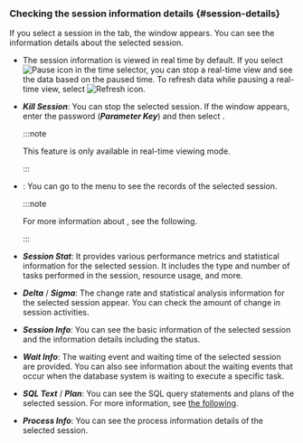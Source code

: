 ### Checking the session information details {#session-details}

If you select a session in the <Cmdname sid="active_sessions" className="uitext" /> tab, the <Cmdname sid="session_detail" className="uitext" /> window appears. You can see the information details about the selected session.

<InDoc product="postgresql">

<ImgLang img='db-session-details-info.png' desc='Session detail' />

</InDoc>

<InDoc product="oracle-pro">

<ImgLang img='db-session-details-info-oracle-pro.png' desc='Session detail' />

</InDoc>

- The session information is viewed in real time by default. If you select ![Pause icon](/img/ico-pause.svg) in the time selector, you can stop a real-time view and see the data based on the paused time. To refresh data while pausing a real-time view, select ![Refresh icon](/img/ico-refresh.svg).

- **_Kill Session_**: You can stop the selected session. If the <Cmdname sid="session_kill" className="uitext" /> window appears, enter the password (**_Parameter Key_**) and then select <Cmdname sid="apply" className="uitext" />.

  :::note

  This feature is only available in real-time viewing mode.

  :::

<InDoc product="postgresql,oracle-pro">

- <Cmdname sid="TTL06721" className="uitext" />: You can go to the <Cmdname sid="side_sessionHistory" className="uitext" /> menu to see the records of the selected session.

  :::note

  For more information about <Cmdname sid="side_sessionHistory" className="uitext" />, see <Link to="analysis-session-history">the following</Link>.

  :::

</InDoc>

<InDoc product="oracle-pro">

- **_Session Stat_**: It provides various performance metrics and statistical information for the selected session. It includes the type and number of tasks performed in the session, resource usage, and more.

- **_Delta_** / **_Sigma_**: The change rate and statistical analysis information for the selected session appear. You can check the amount of change in session activities.

</InDoc>

- **_Session Info_**: You can see the basic information of the selected session and the information details including the status.

- **_Wait Info_**: The waiting event and waiting time of the selected session are provided. You can also see information about the waiting events that occur when the database system is waiting to execute a specific task.

- **_SQL Text_** / **_Plan_**: You can see the SQL query statements and plans of the selected session. For more information, see [the following](#query-details).

<InDoc product="postgresql">

- **_Process Info_**: You can see the process information details of the selected session.

</InDoc>
